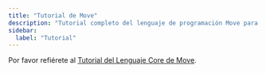 ```yaml
---
title: "Tutorial de Move"
description: "Tutorial completo del lenguaje de programación Move para principiantes en el desarrollo de contratos inteligentes de Aptos."
sidebar:
  label: "Tutorial"
---
```


Por favor refiérete al [Tutorial del Lenguaje Core de Move](https://github.com/aptos-labs/aptos-core/tree/main/aptos-move/move-examples/move-tutorial).
